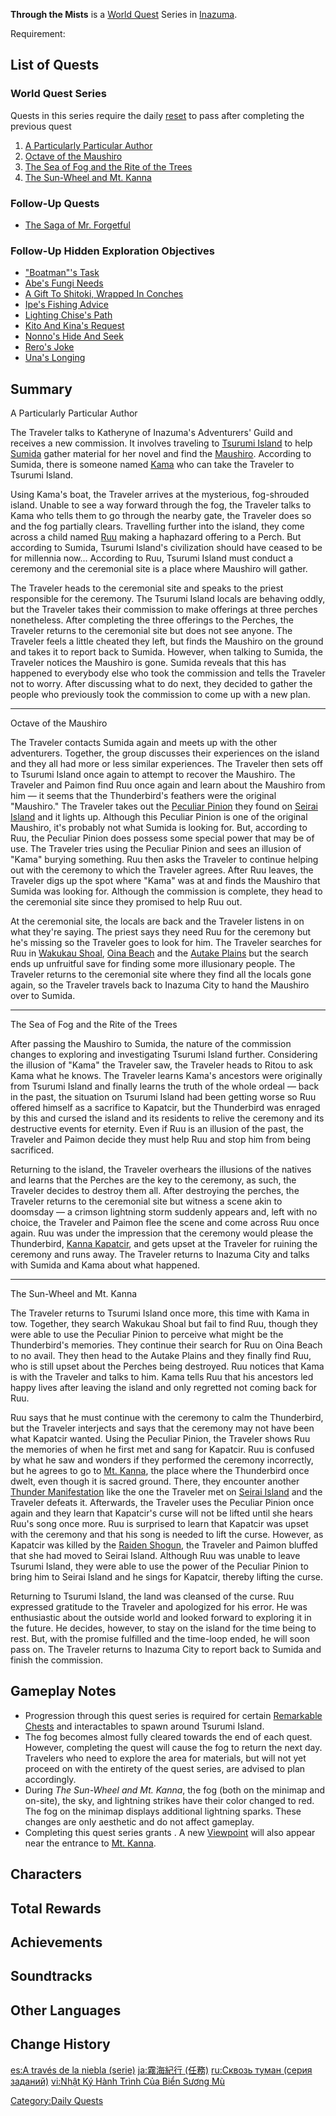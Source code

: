 {{Chapter Infobox
|type            = World
|major           = yes
|image           = Through the Mists Chapter.png
|region          = Inazuma
|prev            = Seirai Stormchasers
}}
'''Through the Mists''' is a [[World Quest]] Series in [[Inazuma]].

Requirement: {{Quest|Seirai Stormchasers|display=fullSentence|requirements=1}}

==List of Quests==
===World Quest Series===
Quests in this series require the daily [[reset]] to pass after completing the previous quest
# [[A Particularly Particular Author]]
# [[Octave of the Maushiro]]
# [[The Sea of Fog and the Rite of the Trees]]
# [[The Sun-Wheel and Mt. Kanna]]

===Follow-Up Quests===
* [[The Saga of Mr. Forgetful]]

===Follow-Up Hidden Exploration Objectives===
* [["Boatman"'s Task]]
* [[Abe's Fungi Needs]]
* [[A Gift To Shitoki, Wrapped In Conches]]
* [[Ipe's Fishing Advice]]
* [[Lighting Chise's Path]]
* [[Kito And Kina's Request]]
* [[Nonno's Hide And Seek]]
* [[Rero's Joke]]
* [[Una's Longing]]

==Summary==
;A Particularly Particular Author
The Traveler talks to Katheryne of Inazuma's Adventurers' Guild and receives a new commission. It involves traveling to [[Tsurumi Island]] to help [[Sumida]] gather material for her novel and find the [[Maushiro]]. According to Sumida, there is someone named [[Kama]] who can take the Traveler to Tsurumi Island.

Using Kama's boat, the Traveler arrives at the mysterious, fog-shrouded island. Unable to see a way forward through the fog, the Traveler talks to Kama who tells them to go through the nearby gate, the Traveler does so and the fog partially clears. Travelling further into the island, they come across a child named [[Ruu]] making a haphazard offering to a Perch. But according to Sumida, Tsurumi Island's civilization should have ceased to be for millennia now... According to Ruu, Tsurumi Island must conduct a ceremony and the ceremonial site is a place where Maushiro will gather.

The Traveler heads to the ceremonial site and speaks to the priest responsible for the ceremony. The Tsurumi Island locals are behaving oddly, but the Traveler takes their commission to make offerings at three perches nonetheless. After completing the three offerings to the Perches, the Traveler returns to the ceremonial site but does not see anyone. The Traveler feels a little cheated they left, but finds the Maushiro on the ground and takes it to report back to Sumida. However, when talking to Sumida, the Traveler notices the Maushiro is gone. Sumida reveals that this has happened to everybody else who took the commission and tells the Traveler not to worry. After discussing what to do next, they decided to gather the people who previously took the commission to come up with a new plan.
----
;Octave of the Maushiro
The Traveler contacts Sumida again and meets up with the other adventurers. Together, the group discusses their experiences on the island and they all had more or less similar experiences. The Traveler then sets off to Tsurumi Island once again to attempt to recover the Maushiro. The Traveler and Paimon find Ruu once again and learn about the Maushiro from him &mdash; it seems that the Thunderbird's feathers were the original "Maushiro." The Traveler takes out the [[Peculiar Pinion]] they found on [[Seirai Island]] and it lights up. Although this Peculiar Pinion is one of the original Maushiro, it's probably not what Sumida is looking for. But, according to Ruu, the Peculiar Pinion does possess some special power that may be of use. The Traveler tries using the Peculiar Pinion and sees an illusion of "Kama" burying something. Ruu then asks the Traveler to continue helping out with the ceremony to which the Traveler agrees. After Ruu leaves, the Traveler digs up the spot where "Kama" was at and finds the Maushiro that Sumida was looking for. Although the commission is complete, they head to the ceremonial site since they promised to help Ruu out.

At the ceremonial site, the locals are back and the Traveler listens in on what they're saying. The priest says they need Ruu for the ceremony but he's missing so the Traveler goes to look for him. The Traveler searches for Ruu in [[Wakukau Shoal]], [[Oina Beach]] and the [[Autake Plains]] but the search ends up unfruitful save for finding some more illusionary people. The Traveler returns to the ceremonial site where they find all the locals gone again, so the Traveler travels back to Inazuma City to hand the Maushiro over to Sumida.
----
;The Sea of Fog and the Rite of the Trees
After passing the Maushiro to Sumida, the nature of the commission changes to exploring and investigating Tsurumi Island further. Considering the illusion of "Kama" the Traveler saw, the Traveler heads to Ritou to ask Kama what he knows. The Traveler learns Kama's ancestors were originally from Tsurumi Island and finally learns the truth of the whole ordeal &mdash; back in the past, the situation on Tsurumi Island had been getting worse so Ruu offered himself as a sacrifice to Kapatcir, but the Thunderbird was enraged by this and cursed the island and its residents to relive the ceremony and its destructive events for eternity. Even if Ruu is an illusion of the past, the Traveler and Paimon decide they must help Ruu and stop him from being sacrificed.

Returning to the island, the Traveler overhears the illusions of the natives and learns that the Perches are the key to the ceremony, as such, the Traveler decides to destroy them all. After destroying the perches, the Traveler returns to the ceremonial site but witness a scene akin to doomsday &mdash; a crimson lightning storm suddenly appears and, left with no choice, the Traveler and Paimon flee the scene and come across Ruu once again. Ruu was under the impression that the ceremony would please the Thunderbird, [[Kanna Kapatcir]], and gets upset at the Traveler for ruining the ceremony and runs away. The Traveler returns to Inazuma City and talks with Sumida and Kama about what happened.
----
;The Sun-Wheel and Mt. Kanna
The Traveler returns to Tsurumi Island once more, this time with Kama in tow. Together, they search Wakukau Shoal but fail to find Ruu, though they were able to use the Peculiar Pinion to perceive what might be the Thunderbird's memories. They continue their search for Ruu on Oina Beach to no avail. They then head to the Autake Plains and they finally find Ruu, who is still upset about the Perches being destroyed. Ruu notices that Kama is with the Traveler and talks to him. Kama tells Ruu that his ancestors led happy lives after leaving the island and only regretted not coming back for Ruu.

Ruu says that he must continue with the ceremony to calm the Thunderbird, but the Traveler interjects and says that the ceremony may not have been what Kapatcir wanted. Using the Peculiar Pinion, the Traveler shows Ruu the memories of when he first met and sang for Kapatcir. Ruu is confused by what he saw and wonders if they performed the ceremony incorrectly, but he agrees to go to [[Mt. Kanna]], the place where the Thunderbird once dwelt, even though it is sacred ground. There, they encounter another [[Thunder Manifestation]] like the one the Traveler met on [[Seirai Island]] and the Traveler defeats it. Afterwards, the Traveler uses the Peculiar Pinion once again and they learn that Kapatcir's curse will not be lifted until she hears Ruu's song once more. Ruu is surprised to learn that Kapatcir was upset with the ceremony and that his song is needed to lift the curse. However, as Kapatcir was killed by the [[Raiden Shogun]], the Traveler and Paimon bluffed that she had moved to Seirai Island. Although Ruu was unable to leave Tsurumi Island, they were able to use the power of the Peculiar Pinion to bring him to Seirai Island and he sings for Kapatcir, thereby lifting the curse.

Returning to Tsurumi Island, the land was cleansed of the curse. Ruu expressed gratitude to the Traveler and apologized for his error. He was enthusiastic about the outside world and looked forward to exploring it in the future. He decides, however, to stay on the island for the time being to rest. But, with the promise fulfilled and the time-loop ended, he will soon pass on. The Traveler returns to Inazuma City to report back to Sumida and finish the commission.

==Gameplay Notes==
* Progression through this quest series is required for certain [[Remarkable Chests]] and interactables to spawn around Tsurumi Island.
* The fog becomes almost fully cleared towards the end of each quest. However, completing the quest will cause the fog to return the next day. Travelers who need to explore the area for materials, but will not yet proceed on with the entirety of the quest series, are advised to plan accordingly.
* During ''The Sun-Wheel and Mt. Kanna'', the fog (both on the minimap and on-site), the sky, and lightning strikes have their color changed to red. The fog on the minimap displays additional lightning sparks. These changes are only aesthetic and do not affect gameplay.
* Completing this quest series grants {{Achievement|Thunder Is Forever}}. A new [[Viewpoints#Tsurumi Island: Tsurumi Island|Viewpoint]] will also appear near the entrance to [[Mt. Kanna]].

==Characters==
{{Character Appearances|Through the Mists Chapter|type=Chapter}}

==Total Rewards==
{{Quest Rewards List|Through the Mists Chapter Quests}}

==Achievements==
{{Achievement Topic Table|quest=Through the Mists|requirements=1}}

==Soundtracks==
{{Soundtracks by Category Table|type=quest}}

== Other Languages==
{{Other Languages
|en       = Through the Mists
|zhs      = 雾海纪行
|zhs_rm   = Wù Hǎi Jìxíng
|zht      = 霧海紀行
|zht_rm   = Wù Hǎi Jìxíng
|zh_tl    = Sea of Fog Travel Notes
|ja       = 霧海紀行
|ja_rm    = Mukai Kikou
|ja_tl    = Sea of Fog Travel Journal
|ko       = 안개 바다 기행
|ko_rm    = Angae Bada Gihaeng
|ko_tl    = Sea of Fog Travel
|es       = A través de la niebla
|es_tl    = Through the Fog
|fr       = Chroniques de la mer de brouillard
|fr_tl    = Chronicles of the Sea of Fog
|ru       = Сквозь туман
|ru_tl    = Through the Mist
|th       = บันทึกแห่งทะเลหมอก
|th_rm    = 
|th_tl    = 
|vi       = Nhật Ký Hành Trình Của Biển Sương Mù
|vi_tl    = The Sea of Mist's Journey Diary
|de       = Die Reise durch das Nebelmeer
|de_tl    = The Journey through the Sea of Fog
|id       = Perjalanan Melalui Kabut
|id_tl    = Journey Through the Mist
|pt       = As Crônicas do Mar de Neblina
|pt_tl    = The Chronicles of the Sea of ​​Mist
|tr       = Sislerin İçinden
|tr_tl    = 
|it       = Attraverso la nebbia
|it_tl    = Through the Mist
}}

==Change History==
{{Change History|2.2}}

[[Category:Daily Quests]]

[[es:A través de la niebla (serie)]]
[[ja:霧海紀行 (任務)]]
[[ru:Сквозь туман (серия заданий)]]
[[vi:Nhật Ký Hành Trình Của Biển Sương Mù]]